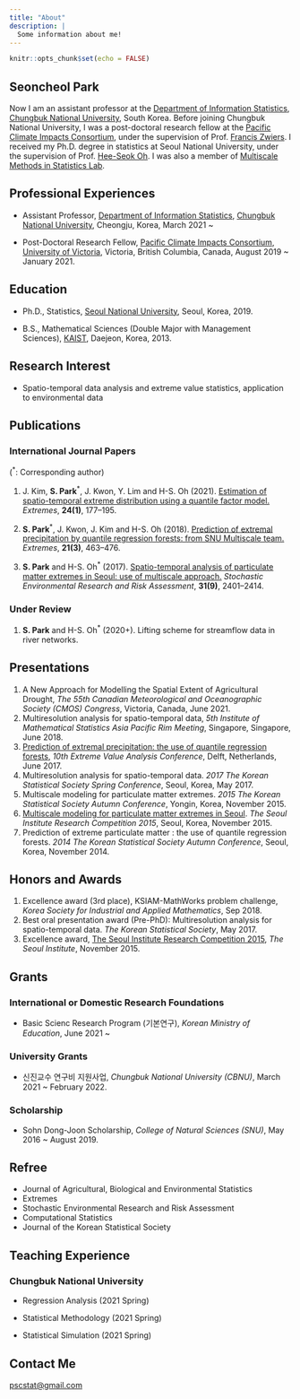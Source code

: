 ```yaml
---
title: "About"
description: |
  Some information about me!
---
```


```r
knitr::opts_chunk$set(echo = FALSE)
```

## Seoncheol Park

Now I am an assistant professor at the [Department of Information Statistics](http://stat.chungbuk.ac.kr), [Chungbuk National University](http://www.cbnu.ac.kr), South Korea. Before joining Chungbuk National University, I was a post-doctoral research fellow at the [Pacific Climate Impacts Consortium](https://www.pacificclimate.org/), under the supervision of Prof. [Francis Zwiers](https://www.pacificclimate.org/about-pcic/people/francis-zwiers). I received my Ph.D. degree in statistics at Seoul National University, under the supervision of Prof. [Hee-Seok Oh](https://sites.google.com/site/heeseokoh). I was also a member of [Multiscale Methods in Statistics Lab](https://sites.google.com/view/snumultiscale/home).

## Professional Experiences

- Assistant Professor, [Department of Information Statistics](http://stat.chungbuk.ac.kr), [Chungbuk National University](http://www.cbnu.ac.kr), Cheongju, Korea, March 2021 ~

- Post-Doctoral Research Fellow, [Pacific Climate Impacts Consortium](https://www.pacificclimate.org/), [University of Victoria](https://www.uvic.ca), Victoria, British Columbia, Canada, August 2019 ~ January 2021.

## Education

- Ph.D., Statistics, [Seoul National University](http://www.snu.ac.kr), Seoul, Korea, 2019.

- B.S., Mathematical Sciences (Double Major with Management Sciences), [KAIST](http://www.kaist.ac.kr), Daejeon, Korea, 2013.

## Research Interest

- Spatio-temporal data analysis and extreme value statistics, application to environmental data

## Publications

### International Journal Papers

(<sup>$*$</sup>: Corresponding author)

1. J. Kim, **S. Park**<sup>$*$</sup>, J. Kwon, Y. Lim and H-S. Oh (2021). [Estimation of spatio-temporal extreme distribution using a quantile factor model.](https://link.springer.com/article/10.1007/s10687-020-00404-0) *Extremes*, **24(1)**, 177--195.

1. **S. Park**<sup>$*$</sup>, J. Kwon, J. Kim and H-S. Oh (2018). [Prediction of extremal precipitation by quantile regression forests: from SNU Multiscale team.](https://link.springer.com/article/10.1007/s10687-018-0323-y) *Extremes*, **21(3)**, 463--476.

1. **S. Park** and H-S. Oh<sup>$*$</sup> (2017). [Spatio-temporal analysis of particulate matter extremes in Seoul: use of multiscale approach.](http://dx.doi.org/10.1007/s00477-016-1376-6) *Stochastic Environmental Research and Risk Assessment*, **31(9)**, 2401--2414.

### Under Review

1. **S. Park** and H-S. Oh<sup>$*$</sup> (2020+). Lifting scheme for streamflow data in river networks.

## Presentations

<!--
1. Lifting Scheme for Streamflow Data in River Networks, *Bernoulli-IMS 10th World Congress in Probability and Statistics, Seoul, Korea, July 2021.
-->

1. A New Approach for Modelling the Spatial Extent of Agricultural Drought, *The 55th Canadian Meteorological and Oceanographic Society (CMOS) Congress*, Victoria, Canada, June 2021.
1. Multiresolution analysis for spatio-temporal data, *5th Institute of Mathematical Statistics Asia Pacific Rim Meeting*, Singapore, Singapore, June 2018.
1. [Prediction of extremal precipitation: the use of quantile regression forests](http://www.eva2017.nl/program/scipro/friday/index.html), *10th Extreme Value Analysis Conference*, Delft, Netherlands, June 2017.
1. Multiresolution analysis for spatio-temporal data. *2017 The Korean Statistical Society Spring Conference*, Seoul, Korea, May 2017.
1. Multiscale modeling for particulate matter extremes. *2015 The Korean Statistical Society Autumn Conference*, Yongin, Korea, November 2015.
1. [Multiscale modeling for particulate matter extremes in Seoul](http://data.si.re.kr/node/623). *The Seoul Institute Research Competition 2015*, Seoul, Korea, November 2015.
1. Prediction of extreme particulate matter : the use of quantile regression forests. *2014 The Korean Statistical Society Autumn Conference*, Seoul, Korea, November 2014.

## Honors and Awards

1. Excellence award (3rd place), KSIAM-MathWorks problem challenge, *Korea Society for Industrial and Applied Mathematics*, Sep 2018.
1. Best oral presentation award (Pre-PhD): Multiresolution analysis for spatio-temporal data. *The Korean Statistical Society*, May 2017.
1. Excellence award, [The Seoul Institute Research Competition 2015](http://data.si.re.kr/node/623), *The Seoul Institute*, November 2015.

## Grants

### International or Domestic Research Foundations

- Basic Scienc Research Program (기본연구), *Korean Ministry of Education*, June 2021 ~

### University Grants

- 신진교수 연구비 지원사업, *Chungbuk National University (CBNU)*, March 2021 ~ February 2022.

### Scholarship

- Sohn Dong-Joon Scholarship, *College of Natural Sciences (SNU)*, May 2016 ~ August 2019.

## Refree

- Journal of Agricultural, Biological and Environmental Statistics
- Extremes
- Stochastic Environmental Research and Risk Assessment
- Computational Statistics
- Journal of the Korean Statistical Society

## Teaching Experience

### Chungbuk National University

- Regression Analysis (2021 Spring)

- Statistical Methodology (2021 Spring)

- Statistical Simulation (2021 Spring)

<!--

- Insurance Statistics (2021 Fall)

- Financial Statistics (2021 Fall)

- Deep Learning (2021 Fall)

-->

<!--
### Teaching Assistant

- (033-020) Statistics Lab, (326-418) Applications of Function Estimation and Lab, (326-214) Sampling Design and Survey Practice, and (033-019) Statistics at Seoul National University
-->

## Contact Me

[pscstat@gmail.com](mailto:pscstat@gmail.com)

